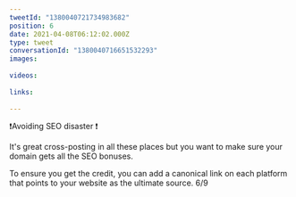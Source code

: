 ```yaml
---
tweetId: "1380040721734983682"
position: 6
date: 2021-04-08T06:12:02.000Z
type: tweet
conversationId: "1380040716651532293"
images:
  
videos:
  
links:
  
---
```

❗Avoiding SEO disaster ❗

It's great cross-posting in all these places but you want to make sure your domain gets all the SEO bonuses.

To ensure you get the credit, you can add a canonical link on each platform that points to your website as the ultimate source. 6/9
